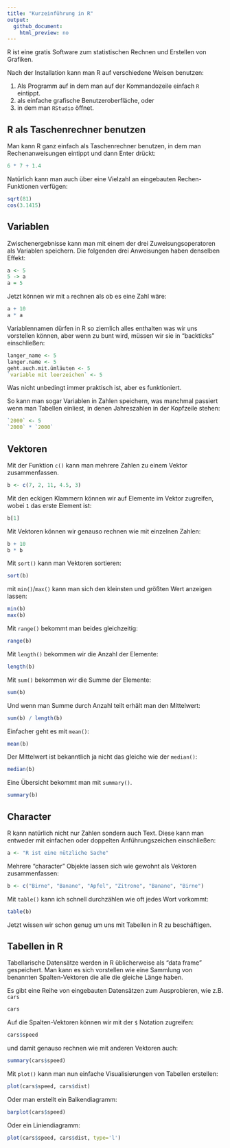 ```yaml
---
title: "Kurzeinführung in R"
output:
  github_document:
    html_preview: no
---
```



R ist eine gratis Software zum statistischen Rechnen und Erstellen von Grafiken.

Nach der Installation kann man R auf verschiedene Weisen benutzen:

1. Als Programm auf in dem man auf der Kommandozeile einfach `R` eintippt.
2. als einfache grafische Benutzeroberfläche, oder
3. in dem man `RStudio` öffnet.

## R als Taschenrechner benutzen

Man kann R ganz einfach als Taschenrechner benutzen, in dem man Rechenanweisungen eintippt und dann Enter drückt:

```r
6 * 7 + 1.4
```

Natürlich kann man auch über eine Vielzahl an eingebauten Rechen-Funktionen verfügen:

```r
sqrt(81)
cos(3.1415)
```

## Variablen

Zwischenergebnisse kann man mit einem der drei Zuweisungsoperatoren als Variablen speichern. Die folgenden drei Anweisungen haben denselben Effekt:

```r
a <- 5
5 -> a
a = 5
```

Jetzt können wir mit `a` rechnen als ob es eine Zahl wäre:

```r
a + 10
a * a
```

Variablennamen dürfen in R so ziemlich alles enthalten was wir uns vorstellen können, aber wenn zu bunt wird, müssen wir sie in "backticks" einschließen:

```r
langer_name <- 5
langer.name <- 5
geht.auch.mit.ümläuten <- 5
`variable mit leerzeichen` <- 5
```

Was nicht unbedingt immer praktisch ist, aber es funktioniert.

So kann man sogar Variablen in Zahlen speichern, was manchmal passiert wenn man Tabellen einliest, in denen Jahreszahlen in der Kopfzeile stehen:

```r
`2000` <- 5
`2000` * `2000`
```


## Vektoren

Mit der Funktion `c()` kann man mehrere Zahlen zu einem Vektor zusammenfassen.

```r
b <- c(7, 2, 11, 4.5, 3)
```

Mit den eckigen Klammern können wir auf Elemente im Vektor zugreifen, wobei `1` das erste Element ist:

```r
b[1]
```

Mit Vektoren können wir genauso rechnen wie mit einzelnen Zahlen:

```r
b + 10
b * b
```

Mit `sort()` kann man Vektoren sortieren:

```r
sort(b)
```

mit `min()`/`max()` kann man sich den kleinsten und größten Wert anzeigen lassen:

```r
min(b)
max(b)
```

Mit `range()` bekommt man beides gleichzeitig:

```r
range(b)
```

Mit `length()` bekommen wir die Anzahl der Elemente:

```r
length(b)
```

Mit `sum()` bekommen wir die Summe der Elemente:

```r
sum(b)
```

Und wenn man Summe durch Anzahl teilt erhält man den Mittelwert:

```r
sum(b) / length(b)
```

Einfacher geht es mit `mean()`:

```r
mean(b)
```

Der Mittelwert ist bekanntlich ja nicht das gleiche wie der `median()`:

```r
median(b)
```

Eine Übersicht bekommt man mit `summary()`. 
```r
summary(b)
```



## Character

R kann natürlich nicht nur Zahlen sondern auch Text. Diese kann man entweder mit einfachen oder doppelten Anführungszeichen einschließen:

```r
a <- "R ist eine nützliche Sache"
```

Mehrere "character" Objekte lassen sich wie gewohnt als Vektoren zusammenfassen:

```r
b <- c("Birne", "Banane", "Apfel", "Zitrone", "Banane", "Birne")
```

Mit `table()` kann ich schnell durchzählen wie oft jedes Wort vorkommt:

```r
table(b)
```

Jetzt wissen wir schon genug um uns mit Tabellen in R zu beschäftigen.

## Tabellen in R

Tabellarische Datensätze werden in R üblicherweise als "data frame" gespeichert. Man kann es sich vorstellen wie eine Sammlung von benannten Spalten-Vektoren die alle die gleiche Länge haben.

Es gibt eine Reihe von eingebauten Datensätzen zum Ausprobieren, wie z.B. `cars`

```r
cars
```

Auf die Spalten-Vektoren können wir mit der `$` Notation zugreifen:

```r
cars$speed
```

und damit genauso rechnen wie mit anderen Vektoren auch:

```r
summary(cars$speed)
```

Mit `plot()` kann man nun einfache Visualisierungen von Tabellen erstellen:

```r
plot(cars$speed, cars$dist)
```

Oder man erstellt ein Balkendiagramm:

```r
barplot(cars$speed)
```

Oder ein Liniendiagramm:

```r
plot(cars$speed, cars$dist, type='l')
```

